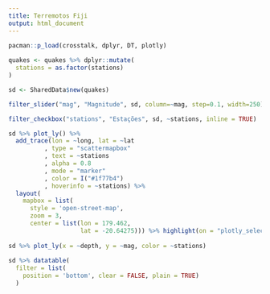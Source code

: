```yaml
---
title: Terremotos Fiji
output: html_document
---
```


```r
pacman::p_load(crosstalk, dplyr, DT, plotly)
  
quakes <- quakes %>% dplyr::mutate(
  stations = as.factor(stations)
)

sd <- SharedData$new(quakes)
```

```r

filter_slider("mag", "Magnitude", sd, column=~mag, step=0.1, width=250)

filter_checkbox("stations", "Estações", sd, ~stations, inline = TRUE)

sd %>% plot_ly() %>% 
  add_trace(lon = ~long, lat = ~lat
          , type = "scattermapbox"
          , text = ~stations
          , alpha = 0.8
          , mode = "marker"
          , color = I("#1f77b4")
          , hoverinfo = ~stations) %>%
  layout(
    mapbox = list(
      style = 'open-street-map',
      zoom = 3,
      center = list(lon = 179.462, 
                    lat = -20.64275))) %>% highlight(on = "plotly_selected", off = "plotly_deselect", color = 'red')
  
sd %>% plot_ly(x = ~depth, y = ~mag, color = ~stations)
  
sd %>% datatable(
  filter = list(
    position = 'bottom', clear = FALSE, plain = TRUE)
  )
```
